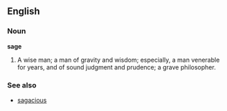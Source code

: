 ==English==

===Noun===
'''sage'''
#A wise man; a man of gravity and wisdom; especially, a man venerable for years, and of sound judgment and prudence; a grave philosopher.

===See also===
*[[sagacious]]
